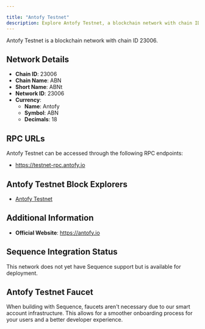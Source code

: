 ```yaml
---

title: "Antofy Testnet"
description: Explore Antofy Testnet, a blockchain network with chain ID 23006. Learn about its native currency, Antofy, and how to interact with the network.
---
```




Antofy Testnet is a blockchain network with chain ID 23006.

## Network Details

- **Chain ID**: 23006
- **Chain Name**: ABN
- **Short Name**: ABNt
- **Network ID**: 23006
- **Currency**: 
  - **Name**: Antofy
  - **Symbol**: ABN
  - **Decimals**: 18

## RPC URLs

Antofy Testnet can be accessed through the following RPC endpoints:

- https://testnet-rpc.antofy.io

## Antofy Testnet Block Explorers

- [Antofy Testnet](https://test.antofyscan.com)

## Additional Information

- **Official Website**: https://antofy.io

## Sequence Integration Status

This network does not yet have Sequence support but is available for deployment.

## Antofy Testnet Faucet

When building with Sequence, faucets aren't necessary due to our smart account infrastructure. This allows for a smoother onboarding process for your users and a better developer experience.
